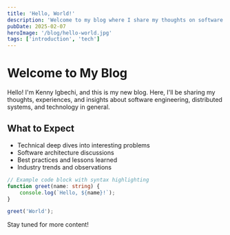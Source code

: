 ```yaml
---
title: 'Hello, World!'
description: 'Welcome to my blog where I share my thoughts on software engineering and technology.'
pubDate: 2025-02-07
heroImage: '/blog/hello-world.jpg'
tags: ['introduction', 'tech']
---
```


# Welcome to My Blog

Hello! I'm Kenny Igbechi, and this is my new blog. Here, I'll be sharing my thoughts, experiences, and insights about software engineering, distributed systems, and technology in general.

## What to Expect

- Technical deep dives into interesting problems
- Software architecture discussions
- Best practices and lessons learned
- Industry trends and observations

```typescript
// Example code block with syntax highlighting
function greet(name: string) {
    console.log(`Hello, ${name}!`);
}

greet('World');
```

Stay tuned for more content!

